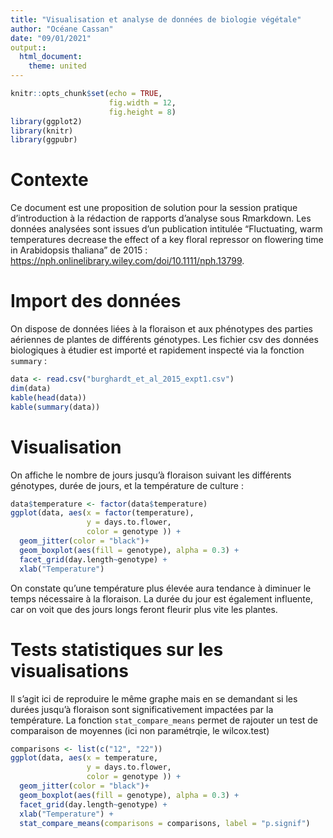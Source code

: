 ---
title: "Visualisation et analyse de données de biologie végétale"
author: "Océane Cassan"
date: "09/01/2021"
output::
  html_document:
    theme: united
---

```{r setup, include=FALSE}
knitr::opts_chunk$set(echo = TRUE,
                      fig.width = 12, 
                      fig.height = 8)
library(ggplot2)
library(knitr)
library(ggpubr)
```

# Contexte

Ce document est une proposition de solution pour la session pratique d'introduction à la rédaction de rapports d'analyse sous Rmarkdown. 
Les données analysées sont issues d'un publication intitulée "Fluctuating, warm temperatures decrease the effect of a key floral repressor on flowering time in Arabidopsis thaliana" de 2015 : <https://nph.onlinelibrary.wiley.com/doi/10.1111/nph.13799>.

# Import des données

On dispose de données liées à la floraison et aux phénotypes des parties aériennes de plantes de différents génotypes.
Les fichier csv des données biologiques à étudier est importé et rapidement inspecté via la fonction ```summary``` :

```{r import}
data <- read.csv("burghardt_et_al_2015_expt1.csv")
dim(data)
kable(head(data))
kable(summary(data))
```
# Visualisation

On affiche le nombre de jours jusqu'à floraison suivant les différents génotypes, durée de jours, et la température de culture :

```{r visu, warning=FALSE, message=FALSE}
data$temperature <- factor(data$temperature)
ggplot(data, aes(x = factor(temperature), 
                 y = days.to.flower, 
                 color = genotype )) + 
  geom_jitter(color = "black")+ 
  geom_boxplot(aes(fill = genotype), alpha = 0.3) +
  facet_grid(day.length~genotype) + 
  xlab("Temperature")
```

On constate qu'une température plus élevée aura tendance à diminuer le temps nécessaire à la floraison.
La durée du jour est également influente, car on voit que des jours longs feront fleurir plus vite les plantes.

# Tests statistiques sur les visualisations

Il s'agit ici de reproduire le même graphe mais en se demandant si les durées jusqu'à floraison sont significativement impactées par la température. La fonction ```stat_compare_means``` permet de rajouter un test de comparaison de moyennes (ici non paramétrqie, le wilcox.test)


```{r pvalues, warning=F, message=TRUE}

comparisons <- list(c("12", "22"))
ggplot(data, aes(x = temperature, 
                 y = days.to.flower, 
                 color = genotype )) + 
  geom_jitter(color = "black")+ 
  geom_boxplot(aes(fill = genotype), alpha = 0.3) +
  facet_grid(day.length~genotype) + 
  xlab("Temperature") + 
  stat_compare_means(comparisons = comparisons, label = "p.signif")
```

